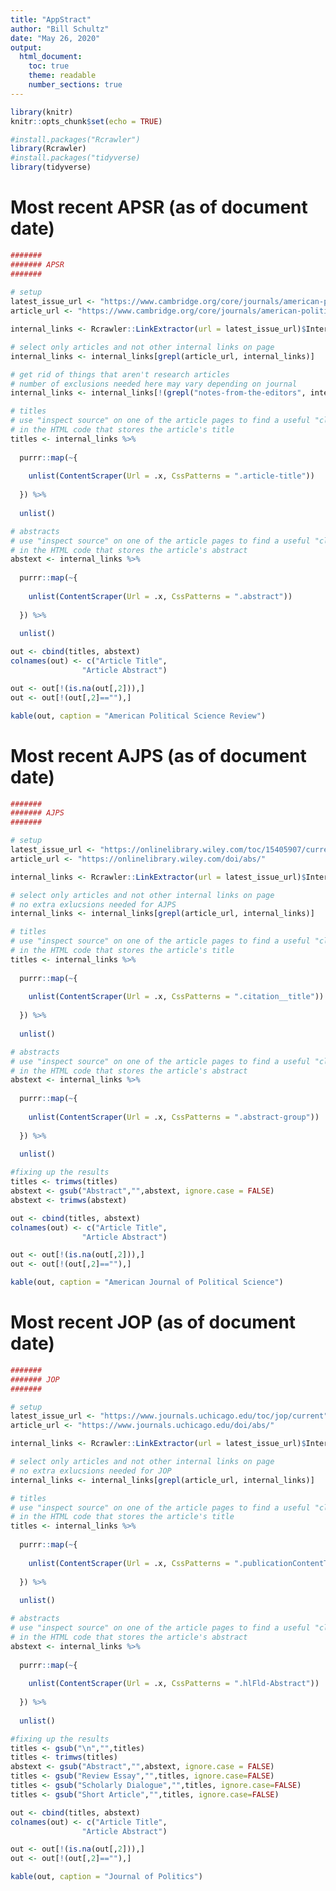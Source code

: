 ---
title: "AppStract"
author: "Bill Schultz"
date: "May 26, 2020"
output:
  html_document:
    toc: true
    theme: readable
    number_sections: true
---

```{r setup, include=FALSE}
library(knitr)
knitr::opts_chunk$set(echo = TRUE)
```

``` {r packages, include = FALSE }

#install.packages("Rcrawler")
library(Rcrawler)
#install.packages("tidyverse)
library(tidyverse)

```

# Most recent APSR (as of document date)

``` {r AppStract_APSR, include=FALSE}

#######
####### APSR 
#######
  
# setup
latest_issue_url <- "https://www.cambridge.org/core/journals/american-political-science-review/latest-issue"
article_url <- "https://www.cambridge.org/core/journals/american-political-science-review/article/"

internal_links <- Rcrawler::LinkExtractor(url = latest_issue_url)$InternalLinks

# select only articles and not other internal links on page
internal_links <- internal_links[grepl(article_url, internal_links)]

# get rid of things that aren't research articles
# number of exclusions needed here may vary depending on journal
internal_links <- internal_links[!(grepl("notes-from-the-editors", internal_links ))]

# titles
# use "inspect source" on one of the article pages to find a useful "class"
# in the HTML code that stores the article's title
titles <- internal_links %>%
  
  purrr::map(~{
    
    unlist(ContentScraper(Url = .x, CssPatterns = ".article-title"))
    
  }) %>% 
  
  unlist()

# abstracts
# use "inspect source" on one of the article pages to find a useful "class"
# in the HTML code that stores the article's abstract
abstext <- internal_links %>%
  
  purrr::map(~{
    
    unlist(ContentScraper(Url = .x, CssPatterns = ".abstract"))
    
  }) %>% 
  
  unlist()

out <- cbind(titles, abstext)
colnames(out) <- c("Article Title",
                "Article Abstract")

out <- out[!(is.na(out[,2])),]
out <- out[!(out[,2]==""),]

```

``` {r APSR_kable, results = 'asis', echo=FALSE}

kable(out, caption = "American Political Science Review")

```


# Most recent AJPS (as of document date)

``` {r AppStract_AJPS, include=FALSE}

#######
####### AJPS
#######

# setup
latest_issue_url <- "https://onlinelibrary.wiley.com/toc/15405907/current"
article_url <- "https://onlinelibrary.wiley.com/doi/abs/"

internal_links <- Rcrawler::LinkExtractor(url = latest_issue_url)$InternalLinks

# select only articles and not other internal links on page
# no extra exlucsions needed for AJPS
internal_links <- internal_links[grepl(article_url, internal_links)]

# titles
# use "inspect source" on one of the article pages to find a useful "class"
# in the HTML code that stores the article's title
titles <- internal_links %>%
  
  purrr::map(~{
    
    unlist(ContentScraper(Url = .x, CssPatterns = ".citation__title"))
    
  }) %>% 
  
  unlist()

# abstracts
# use "inspect source" on one of the article pages to find a useful "class"
# in the HTML code that stores the article's abstract
abstext <- internal_links %>%
  
  purrr::map(~{
    
    unlist(ContentScraper(Url = .x, CssPatterns = ".abstract-group"))
    
  }) %>% 
  
  unlist()

#fixing up the results
titles <- trimws(titles)
abstext <- gsub("Abstract","",abstext, ignore.case = FALSE)
abstext <- trimws(abstext)

out <- cbind(titles, abstext)
colnames(out) <- c("Article Title",
                "Article Abstract")

out <- out[!(is.na(out[,2])),]
out <- out[!(out[,2]==""),]

```

``` {r AJPS_kable, results = 'asis', echo=FALSE}

kable(out, caption = "American Journal of Political Science")

```

# Most recent JOP (as of document date)

``` {r AppStract_JOP, include=FALSE}

#######
####### JOP 
#######

# setup
latest_issue_url <- "https://www.journals.uchicago.edu/toc/jop/current"
article_url <- "https://www.journals.uchicago.edu/doi/abs/"

internal_links <- Rcrawler::LinkExtractor(url = latest_issue_url)$InternalLinks

# select only articles and not other internal links on page
# no extra exlucsions needed for JOP
internal_links <- internal_links[grepl(article_url, internal_links)]

# titles
# use "inspect source" on one of the article pages to find a useful "class"
# in the HTML code that stores the article's title
titles <- internal_links %>%
  
  purrr::map(~{
    
    unlist(ContentScraper(Url = .x, CssPatterns = ".publicationContentTitle"))
    
  }) %>% 
  
  unlist()

# abstracts
# use "inspect source" on one of the article pages to find a useful "class"
# in the HTML code that stores the article's abstract
abstext <- internal_links %>%
  
  purrr::map(~{
    
    unlist(ContentScraper(Url = .x, CssPatterns = ".hlFld-Abstract"))
    
  }) %>% 
  
  unlist()

#fixing up the results
titles <- gsub("\n","",titles)
titles <- trimws(titles)
abstext <- gsub("Abstract","",abstext, ignore.case = FALSE)
titles <- gsub("Review Essay","",titles, ignore.case=FALSE)
titles <- gsub("Scholarly Dialogue","",titles, ignore.case=FALSE)
titles <- gsub("Short Article","",titles, ignore.case=FALSE)

out <- cbind(titles, abstext)
colnames(out) <- c("Article Title",
                "Article Abstract")

out <- out[!(is.na(out[,2])),]
out <- out[!(out[,2]==""),]

```

``` {r JOP_kable, results = 'asis', echo = FALSE}

kable(out, caption = "Journal of Politics")

```


